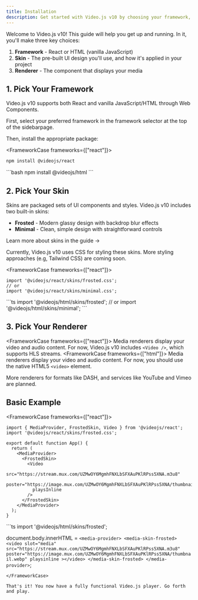 ```yaml
---
title: Installation
description: Get started with Video.js v10 by choosing your framework, styles, skin, and media renderer
---
```



Welcome to Video.js v10! This guide will help you get up and running. In it, you'll make three key choices:

1. **Framework** - React or HTML (vanilla JavaScript)
2. **Skin** - The pre-built UI design you'll use, and how it's applied in your project
3. **Renderer** - The component that displays your media

## 1. Pick Your Framework

Video.js v10 supports both React and vanilla JavaScript/HTML through Web Components. 

First, select your preferred framework in the framework selector at the top of the <span class="hidden lg:inline">sidebar</span><span class="lg:hidden">page</span>.

Then, install the appropriate package:

<FrameworkCase frameworks={["react"]}>
```bash
npm install @videojs/react
```
</FrameworkCase>
<FrameworkCase frameworks={["html"]}>
```bash
npm install @videojs/html
```
</FrameworkCase>

## 2. Pick Your Skin

Skins are packaged sets of UI components and styles. Video.js v10 includes two built-in skins:

- **Frosted** - Modern glassy design with backdrop blur effects
- **Minimal** - Clean, simple design with straightforward controls

Learn more about skins <DocsLink slug="concepts/skins">in the guide →</DocsLink>

Currently, Video.js v10 uses CSS for styling these skins. More styling approaches (e.g, Tailwind CSS) are coming soon.

<FrameworkCase frameworks={["react"]}>
```tsx
import '@videojs/react/skins/frosted.css';
// or
import '@videojs/react/skins/minimal.css';
```
</FrameworkCase>
<FrameworkCase frameworks={["html"]}>
```ts
import '@videojs/html/skins/frosted';
// or
import '@videojs/html/skins/minimal';
```
</FrameworkCase>

## 3. Pick Your Renderer

<FrameworkCase frameworks={["react"]}>
Media renderers display your video and audio content. For now, Video.js v10 includes `<Video />`, which supports HLS streams.
</FrameworkCase>
<FrameworkCase frameworks={["html"]}>
Media renderers display your video and audio content. For now, you should use the native HTML5 `<video>` element.
</FrameworkCase>

More renderers for formats like DASH, and services like YouTube and Vimeo are planned.

## Basic Example

<FrameworkCase frameworks={["react"]}>
```tsx
import { MediaProvider, FrostedSkin, Video } from '@videojs/react';
import '@videojs/react/skins/frosted.css';

export default function App() {
  return (
    <MediaProvider>
      <FrostedSkin>
        <Video
          src="https://stream.mux.com/UZMwOY6MgmhFNXLbSFXAuPKlRPss5XNA.m3u8"
          poster="https://image.mux.com/UZMwOY6MgmhFNXLbSFXAuPKlRPss5XNA/thumbnail.webp"
          playsInline
        />
      </FrostedSkin>
    </MediaProvider>
  );
}
```
</FrameworkCase>
<FrameworkCase frameworks={["html"]}>
```ts
import '@videojs/html/skins/frosted';

document.body.innerHTML = `
  <media-provider>
    <media-skin-frosted>
      <video
        slot="media"
        src="https://stream.mux.com/UZMwOY6MgmhFNXLbSFXAuPKlRPss5XNA.m3u8"
        poster="https://image.mux.com/UZMwOY6MgmhFNXLbSFXAuPKlRPss5XNA/thumbnail.webp"
        playsinline
      ></video>
    </media-skin-frosted>
  </media-provider>
`;
```
</FrameworkCase>

That's it! You now have a fully functional Video.js player. Go forth and play.